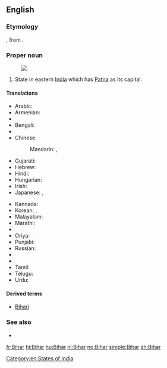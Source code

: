 {{also|bihar}}
==English==
{{wikipedia}}
===Etymology===
{{etyl|hi}} {{term|बिहार|tr=Bihār|lang=hi}}, from {{etyl|sa}} {{term|विहार|tr=vihāra|lang=sa||temple; monastery}}.

===Proper noun===
{{en-proper noun}}
[[Image:Bihar in India (disputed hatched).svg|thumb|]]
# State in eastern [[India]] which has [[Patna]] as its capital.

====Translations====
{{trans-top|a state in eastern India}}
* Arabic: {{t-|ar|بيهار|m|tr=biihaar}}
* Armenian: {{t-|hy|Բիհար|tr=Bihar}}
* {{trreq|Assamese}}
* Bengali: {{t-|bn|বিহার|tr=Bihar|sc=Beng}}
* {{trreq|Chhattisgarhi}}
* Chinese:
*: Mandarin: {{t|cmn|比哈爾邦|sc=Hani}},  {{t|cmn|比哈尔邦|tr=Bǐhā'ěr-bāng|sc=Hani}}
* Gujarati: {{t|gu|બિહાર|sc=Gujr}}
* Hebrew: {{t-|he|ביהר}}
* Hindi: {{t+|hi|बिहार|tr=bihār}}
* Hungarian: {{t|hu|Bihár}}
* Irish: {{t|ga|Biohár|m}}
* Japanese: {{t-|ja|ビハール州|tr=Bihāru-shū}},  {{t-|ja|ビハール|tr=Bihāru}}
{{trans-mid}}
* Kannada: {{t|kn|ಬಿಹಾರ|sc=Knda}}
* Korean: {{t-|ko|비하르 주|tr=Bihareu ju|sc=Hang}},  {{t-|ko|비하르|tr=Bihareu|sc=Hang}}
* Malayalam: {{t|ml|ബിഹാർ|sc=Mlym}}
* Marathi: {{t|mr|बिहार|sc=Deva}}
* {{trreq|Mizo}}
* Oriya: {{t-|or|ବିହାର|sc=Orya}}
* Punjabi: {{t|pa|ਬਿਹਾਰ|sc=Guru}}
* Russian: {{t-|ru|Бихар|m|tr=Bixár}}
* {{trreq|Santali}}
* {{trreq|Sikkimese}}
* Tamil: {{t|ta|பீகார்|sc=Taml}}
* Telugu: {{t+|te|బీహార్}}
* Urdu: {{t-|ur|بہار|tr=bihār}}
{{trans-bottom}}

====Derived terms====
* [[Bihari]]

===See also===
* {{list|en|states of India}}

[[Category:en:States of India]]

[[fr:Bihar]]
[[hi:Bihar]]
[[hu:Bihar]]
[[nl:Bihar]]
[[no:Bihar]]
[[simple:Bihar]]
[[zh:Bihar]]